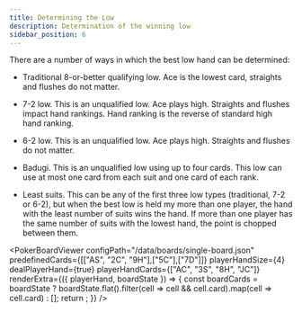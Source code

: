 ```yaml
---
title: Determining the Low
description: Determination of the winning low
sidebar_position: 6
---
```



There are a number of ways in which the best low hand can be determined:

- Traditional 8-or-better qualifying low. Ace is the lowest card,
  straights and flushes do not matter.

- 7-2 low. This is an unqualified low. Ace plays high. Straights and
  flushes impact hand rankings. Hand ranking is the reverse of standard
  high hand ranking.

- 6-2 low. This is an unqualified low. Ace plays high. Straights and
  flushes do not matter.

- Badugi. This is an unqualified low using up to four cards. This low
  can use at most one card from each suit and one card of each rank.

- Least suits. This can be any of the first three low types
  (traditional, 7-2 or 6-2), but when the best low is held my more than
  one player, the hand with the least number of suits wins the hand. If
  more than one player has the same number of suits with the lowest
  hand, the point is chopped between them.

<PokerBoardViewer
  configPath="/data/boards/single-board.json"
  predefinedCards={[["AS", "2C", "9H"],["5C"],["7D"]]}
  playerHandSize={4}
  dealPlayerHand={true}
  playerHandCards={["AC", "3S", "8H", "JC"]}
  renderExtra={({ playerHand, boardState }) => {
    const boardCards = boardState
      ? boardState.flat().filter(cell => cell && cell.card).map(cell => cell.card)
      : [];
    return <PokerHandEvaluator playerHand={playerHand} boardCards={boardCards} mode="low" />;
  }}
/>